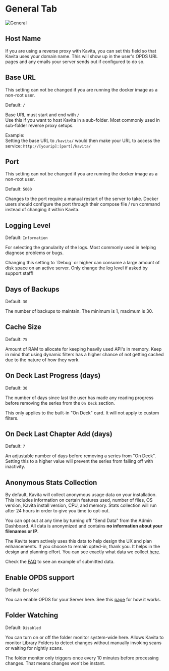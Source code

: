 
# General Tab 

![General](../../../public/guides/admin-settings/admin-settings-general.png "General Settings Page")

## Host Name

If you are using a reverse proxy with Kavita, you can set this field so that Kavita uses your domain name. This will show up in the user's OPDS URL pages and any emails your server sends out if configured to do so. 

## Base URL

<Callout type="info" emoji="ℹ️">
  This setting can not be changed if you are running the docker image as a non-root user. 
</Callout>

Default: `/`

Base URL must start and end with `/` <br/>
Use this if you want to host Kavita in a sub-folder. Most commonly used in sub-folder reverse proxy setups.

Example: <br/>
Setting the base URL to `/kavita/` would then make your URL to access the service: `http://[yourip]:[port]/kavita/`

## Port

<Callout type="info" emoji="ℹ️">
  This setting can not be changed if you are running the docker image as a non-root user. 
</Callout>

Default: `5000`

Changes to the port require a manual restart of the server to take. Docker users should configure the port through their compose file / run command instead of changing it within Kavita. 

## Logging Level

Default: `Information`

For selecting the granularity of the logs. Most commonly used in helping diagnose problems or bugs.

<Callout type="warning" emoji="⚠️">
  Changing this setting to `Debug` or higher can consume a large amount of disk space on an active server. Only change the log level if asked by support staff! 
</Callout>

## Days of Backups

Default: `30` 

The number of backups to maintain. The minimum is 1, maximum is 30.

## Cache Size

Default: `75`

Amount of RAM to allocate for keeping heavily used API's in memory. Keep in mind that using dynamic filters has a higher chance of not getting cached due to the nature of how they work. 

## On Deck Last Progress (days)

Default: `30`

The number of days since last the user has made any reading progress before removing the series from the `On Deck` section.

This only applies to the built-in "On Deck" card. It will not apply to custom filters.

## On Deck Last Chapter Add (days)

Default: `7`

An adjustable number of days before removing a series from "On Deck". Setting this to a higher value will prevent the series from falling off with inactivity. 

## Anonymous Stats Collection

By default, Kavita will collect anonymous usage data on your installation. This includes information on certain features used, number of files, OS version, Kavita install version, CPU, and memory. Stats collection will run after 24 hours in order to give you time to opt-out. 

You can opt out at any time by turning off "Send Data" from the Admin Dashboard. All data is anonymized and contains **no information about your filenames or IP**.

The Kavita team actively uses this data to help design the UX and plan enhancements. If you choose to remain opted-in, thank you. It helps in the design and planning effort. You can see exactly what data we collect [here](https://github.com/Kareadita/KavitaStats/blob/main/KavitaStats/Entities/StatRecord.cs).

Check the [FAQ](https://wiki.kavitareader.com/en/faq#q-does-kavita-collect-any-data-on-me) to see an example of submitted data. 

## Enable OPDS support

Default: `Enabled`

You can enable OPDS for your Server here. See this [page](https://wiki.kavitareader.com/guides/opds) for how it works.

## Folder Watching

Default: `Disabled`

You can turn on or off the folder monitor system-wide here. Allows Kavita to monitor Library Folders to detect changes without manually invoking scans or waiting for nightly scans.

<Callout type="info" emoji="ℹ️">
  The folder monitor only triggers once every 10 minutes before processing changes. That means changes won't be instant. 
</Callout>
